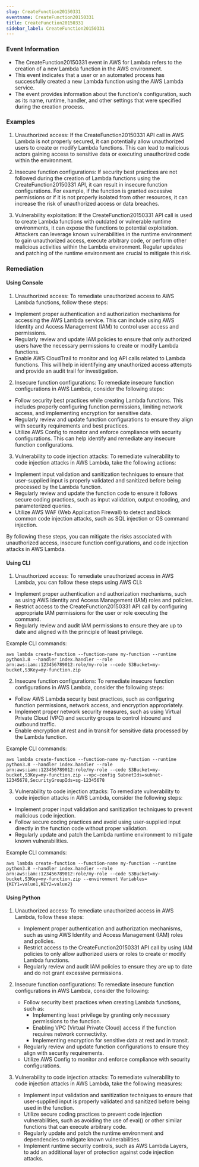 ```yaml
--- 
slug: CreateFunction20150331
eventname: CreateFunction20150331
title: CreateFunction20150331
sidebar_label: CreateFunction20150331
---
```

                       
### Event Information

- The CreateFunction20150331 event in AWS for Lambda refers to the creation of a new Lambda function in the AWS environment.
- This event indicates that a user or an automated process has successfully created a new Lambda function using the AWS Lambda service.
- The event provides information about the function's configuration, such as its name, runtime, handler, and other settings that were specified during the creation process.


### Examples

1. Unauthorized access: If the CreateFunction20150331 API call in AWS Lambda is not properly secured, it can potentially allow unauthorized users to create or modify Lambda functions. This can lead to malicious actors gaining access to sensitive data or executing unauthorized code within the environment.

2. Insecure function configurations: If security best practices are not followed during the creation of Lambda functions using the CreateFunction20150331 API, it can result in insecure function configurations. For example, if the function is granted excessive permissions or if it is not properly isolated from other resources, it can increase the risk of unauthorized access or data breaches.

3. Vulnerability exploitation: If the CreateFunction20150331 API call is used to create Lambda functions with outdated or vulnerable runtime environments, it can expose the functions to potential exploitation. Attackers can leverage known vulnerabilities in the runtime environment to gain unauthorized access, execute arbitrary code, or perform other malicious activities within the Lambda environment. Regular updates and patching of the runtime environment are crucial to mitigate this risk.

### Remediation

#### Using Console

1. Unauthorized access: To remediate unauthorized access to AWS Lambda functions, follow these steps:

- Implement proper authentication and authorization mechanisms for accessing the AWS Lambda service. This can include using AWS Identity and Access Management (IAM) to control user access and permissions.
- Regularly review and update IAM policies to ensure that only authorized users have the necessary permissions to create or modify Lambda functions.
- Enable AWS CloudTrail to monitor and log API calls related to Lambda functions. This will help in identifying any unauthorized access attempts and provide an audit trail for investigation.

2. Insecure function configurations: To remediate insecure function configurations in AWS Lambda, consider the following steps:

- Follow security best practices while creating Lambda functions. This includes properly configuring function permissions, limiting network access, and implementing encryption for sensitive data.
- Regularly review and update function configurations to ensure they align with security requirements and best practices.
- Utilize AWS Config to monitor and enforce compliance with security configurations. This can help identify and remediate any insecure function configurations.

3. Vulnerability to code injection attacks: To remediate vulnerability to code injection attacks in AWS Lambda, take the following actions:

- Implement input validation and sanitization techniques to ensure that user-supplied input is properly validated and sanitized before being processed by the Lambda function.
- Regularly review and update the function code to ensure it follows secure coding practices, such as input validation, output encoding, and parameterized queries.
- Utilize AWS WAF (Web Application Firewall) to detect and block common code injection attacks, such as SQL injection or OS command injection.

By following these steps, you can mitigate the risks associated with unauthorized access, insecure function configurations, and code injection attacks in AWS Lambda.

#### Using CLI

1. Unauthorized access: To remediate unauthorized access in AWS Lambda, you can follow these steps using AWS CLI:

- Implement proper authentication and authorization mechanisms, such as using AWS Identity and Access Management (IAM) roles and policies.
- Restrict access to the CreateFunction20150331 API call by configuring appropriate IAM permissions for the user or role executing the command.
- Regularly review and audit IAM permissions to ensure they are up to date and aligned with the principle of least privilege.

Example CLI commands:
```
aws lambda create-function --function-name my-function --runtime python3.8 --handler index.handler --role arn:aws:iam::123456789012:role/my-role --code S3Bucket=my-bucket,S3Key=my-function.zip
```

2. Insecure function configurations: To remediate insecure function configurations in AWS Lambda, consider the following steps:

- Follow AWS Lambda security best practices, such as configuring function permissions, network access, and encryption appropriately.
- Implement proper network security measures, such as using Virtual Private Cloud (VPC) and security groups to control inbound and outbound traffic.
- Enable encryption at rest and in transit for sensitive data processed by the Lambda function.

Example CLI commands:
```
aws lambda create-function --function-name my-function --runtime python3.8 --handler index.handler --role arn:aws:iam::123456789012:role/my-role --code S3Bucket=my-bucket,S3Key=my-function.zip --vpc-config SubnetIds=subnet-12345678,SecurityGroupIds=sg-12345678
```

3. Vulnerability to code injection attacks: To remediate vulnerability to code injection attacks in AWS Lambda, consider the following steps:

- Implement proper input validation and sanitization techniques to prevent malicious code injection.
- Follow secure coding practices and avoid using user-supplied input directly in the function code without proper validation.
- Regularly update and patch the Lambda runtime environment to mitigate known vulnerabilities.

Example CLI commands:
```
aws lambda create-function --function-name my-function --runtime python3.8 --handler index.handler --role arn:aws:iam::123456789012:role/my-role --code S3Bucket=my-bucket,S3Key=my-function.zip --environment Variables={KEY1=value1,KEY2=value2}
```

#### Using Python

1. Unauthorized access: To remediate unauthorized access in AWS Lambda, follow these steps:
   - Implement proper authentication and authorization mechanisms, such as using AWS Identity and Access Management (IAM) roles and policies.
   - Restrict access to the CreateFunction20150331 API call by using IAM policies to only allow authorized users or roles to create or modify Lambda functions.
   - Regularly review and audit IAM policies to ensure they are up to date and do not grant excessive permissions.

2. Insecure function configurations: To remediate insecure function configurations in AWS Lambda, consider the following:
   - Follow security best practices when creating Lambda functions, such as:
     - Implementing least privilege by granting only necessary permissions to the function.
     - Enabling VPC (Virtual Private Cloud) access if the function requires network connectivity.
     - Implementing encryption for sensitive data at rest and in transit.
   - Regularly review and update function configurations to ensure they align with security requirements.
   - Utilize AWS Config to monitor and enforce compliance with security configurations.

3. Vulnerability to code injection attacks: To remediate vulnerability to code injection attacks in AWS Lambda, take the following measures:
   - Implement input validation and sanitization techniques to ensure that user-supplied input is properly validated and sanitized before being used in the function.
   - Utilize secure coding practices to prevent code injection vulnerabilities, such as avoiding the use of eval() or other similar functions that can execute arbitrary code.
   - Regularly update and patch the runtime environment and dependencies to mitigate known vulnerabilities.
   - Implement runtime security controls, such as AWS Lambda Layers, to add an additional layer of protection against code injection attacks.


 